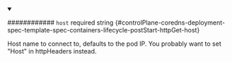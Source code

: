 
<details className="config-field" data-expandable="false" open>
<summary>

############ `host` <span className="config-field-required" data-required="false">required</span> <span className="config-field-type">string</span> <span className="config-field-default"></span> <span className="config-field-enum"></span> {#controlPlane-coredns-deployment-spec-template-spec-containers-lifecycle-postStart-httpGet-host}

Host name to connect to, defaults to the pod IP. You probably want to set
"Host" in httpHeaders instead.

</summary>



</details>
